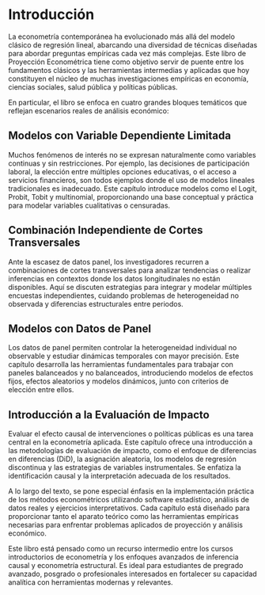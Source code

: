 # Introducción

La econometría contemporánea ha evolucionado más allá del modelo clásico de regresión lineal, abarcando una diversidad de técnicas diseñadas para abordar preguntas empíricas cada vez más complejas. Este libro de Proyección Econométrica tiene como objetivo servir de puente entre los fundamentos clásicos y las herramientas intermedias y aplicadas que hoy constituyen el núcleo de muchas investigaciones empíricas en economía, ciencias sociales, salud pública y políticas públicas.

En particular, el libro se enfoca en cuatro grandes bloques temáticos que reflejan escenarios reales de análisis económico:

## Modelos con Variable Dependiente Limitada

Muchos fenómenos de interés no se expresan naturalmente como variables continuas y sin restricciones. Por ejemplo, las decisiones de participación laboral, la elección entre múltiples opciones educativas, o el acceso a servicios financieros, son todos ejemplos donde el uso de modelos lineales tradicionales es inadecuado. Este capítulo introduce modelos como el Logit, Probit, Tobit y multinomial, proporcionando una base conceptual y práctica para modelar variables cualitativas o censuradas.

## Combinación Independiente de Cortes Transversales

Ante la escasez de datos panel, los investigadores recurren a combinaciones de cortes transversales para analizar tendencias o realizar inferencias en contextos donde los datos longitudinales no están disponibles. Aquí se discuten estrategias para integrar y modelar múltiples encuestas independientes, cuidando problemas de heterogeneidad no observada y diferencias estructurales entre periodos.

## Modelos con Datos de Panel

Los datos de panel permiten controlar la heterogeneidad individual no observable y estudiar dinámicas temporales con mayor precisión. Este capítulo desarrolla las herramientas fundamentales para trabajar con paneles balanceados y no balanceados, introduciendo modelos de efectos fijos, efectos aleatorios y modelos dinámicos, junto con criterios de elección entre ellos.

## Introducción a la Evaluación de Impacto

Evaluar el efecto causal de intervenciones o políticas públicas es una tarea central en la econometría aplicada. Este capítulo ofrece una introducción a las metodologías de evaluación de impacto, como el enfoque de diferencias en diferencias (DiD), la asignación aleatoria, los modelos de regresión discontinua y las estrategias de variables instrumentales. Se enfatiza la identificación causal y la interpretación adecuada de los resultados.

A lo largo del texto, se pone especial énfasis en la implementación práctica de los métodos econométricos utilizando software estadístico, análisis de datos reales y ejercicios interpretativos. Cada capítulo está diseñado para proporcionar tanto el aparato teórico como las herramientas empíricas necesarias para enfrentar problemas aplicados de proyección y análisis económico.

Este libro está pensado como un recurso intermedio entre los cursos introductorios de econometría y los enfoques avanzados de inferencia causal y econometría estructural. Es ideal para estudiantes de pregrado avanzado, posgrado o profesionales interesados en fortalecer su capacidad analítica con herramientas modernas y relevantes.
```r
```


```r
```

